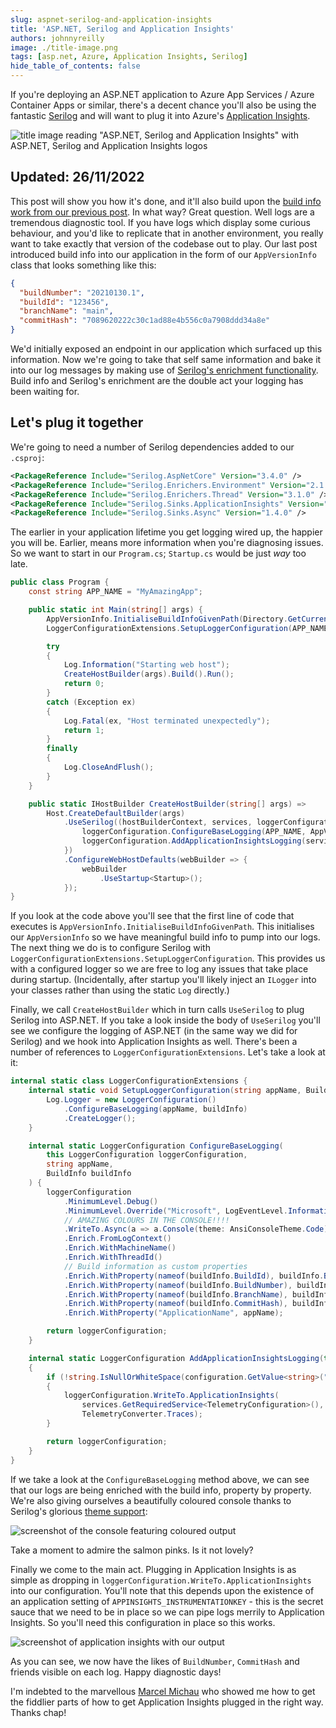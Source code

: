 ```yaml
---
slug: aspnet-serilog-and-application-insights
title: 'ASP.NET, Serilog and Application Insights'
authors: johnnyreilly
image: ./title-image.png
tags: [asp.net, Azure, Application Insights, Serilog]
hide_table_of_contents: false
---
```


If you're deploying an ASP.NET application to Azure App Services / Azure Container Apps or similar, there's a decent chance you'll also be using the fantastic [Serilog](https://serilog.net/) and will want to plug it into Azure's [Application Insights](https://docs.microsoft.com/en-us/azure/azure-monitor/app/app-insights-overview).

![title image reading "ASP.NET, Serilog and Application Insights" with ASP.NET, Serilog and Application Insights logos](title-image.png)

<!--truncate-->

## Updated: 26/11/2022

This post will show you how it's done, and it'll also build upon the [build info work from our previous post](2021-01-29-surfacing-azure-pipelines-build-info-in-an-aspnet-react-app/index.mdx). In what way? Great question. Well logs are a tremendous diagnostic tool. If you have logs which display some curious behaviour, and you'd like to replicate that in another environment, you really want to take exactly that version of the codebase out to play. Our last post introduced build info into our application in the form of our `AppVersionInfo` class that looks something like this:

```json
{
  "buildNumber": "20210130.1",
  "buildId": "123456",
  "branchName": "main",
  "commitHash": "7089620222c30c1ad88e4b556c0a7908ddd34a8e"
}
```

We'd initially exposed an endpoint in our application which surfaced up this information. Now we're going to take that self same information and bake it into our log messages by making use of [Serilog's enrichment functionality](https://github.com/serilog/serilog/wiki/Enrichment). Build info and Serilog's enrichment are the double act your logging has been waiting for.

## Let's plug it together

We're going to need a number of Serilog dependencies added to our `.csproj`:

```xml
<PackageReference Include="Serilog.AspNetCore" Version="3.4.0" />
<PackageReference Include="Serilog.Enrichers.Environment" Version="2.1.3" />
<PackageReference Include="Serilog.Enrichers.Thread" Version="3.1.0" />
<PackageReference Include="Serilog.Sinks.ApplicationInsights" Version="3.1.0" />
<PackageReference Include="Serilog.Sinks.Async" Version="1.4.0" />
```

The earlier in your application lifetime you get logging wired up, the happier you will be. Earlier, means more information when you're diagnosing issues. So we want to start in our `Program.cs`; `Startup.cs` would be just _way_ too late.

```cs
public class Program {
    const string APP_NAME = "MyAmazingApp";

    public static int Main(string[] args) {
        AppVersionInfo.InitialiseBuildInfoGivenPath(Directory.GetCurrentDirectory());
        LoggerConfigurationExtensions.SetupLoggerConfiguration(APP_NAME, AppVersionInfo.GetBuildInfo());

        try
        {
            Log.Information("Starting web host");
            CreateHostBuilder(args).Build().Run();
            return 0;
        }
        catch (Exception ex)
        {
            Log.Fatal(ex, "Host terminated unexpectedly");
            return 1;
        }
        finally
        {
            Log.CloseAndFlush();
        }
    }

    public static IHostBuilder CreateHostBuilder(string[] args) =>
        Host.CreateDefaultBuilder(args)
            .UseSerilog((hostBuilderContext, services, loggerConfiguration) => {
                loggerConfiguration.ConfigureBaseLogging(APP_NAME, AppVersionInfo.GetBuildInfo());
                loggerConfiguration.AddApplicationInsightsLogging(services, hostBuilderContext.Configuration);
            })
            .ConfigureWebHostDefaults(webBuilder => {
                webBuilder
                    .UseStartup<Startup>();
            });
}
```

If you look at the code above you'll see that the first line of code that executes is `AppVersionInfo.InitialiseBuildInfoGivenPath`. This initialises our `AppVersionInfo` so we have meaningful build info to pump into our logs. The next thing we do is to configure Serilog with `LoggerConfigurationExtensions.SetupLoggerConfiguration`. This provides us with a configured logger so we are free to log any issues that take place during startup. (Incidentally, after startup you'll likely inject an `ILogger` into your classes rather than using the static `Log` directly.)

Finally, we call `CreateHostBuilder` which in turn calls `UseSerilog` to plug Serilog into ASP.NET. If you take a look inside the body of `UseSerilog` you'll see we configure the logging of ASP.NET (in the same way we did for Serilog) and we hook into Application Insights as well. There's been a number of references to `LoggerConfigurationExtensions`. Let's take a look at it:

```cs
internal static class LoggerConfigurationExtensions {
    internal static void SetupLoggerConfiguration(string appName, BuildInfo buildInfo) {
        Log.Logger = new LoggerConfiguration()
            .ConfigureBaseLogging(appName, buildInfo)
            .CreateLogger();
    }

    internal static LoggerConfiguration ConfigureBaseLogging(
        this LoggerConfiguration loggerConfiguration,
        string appName,
        BuildInfo buildInfo
    ) {
        loggerConfiguration
            .MinimumLevel.Debug()
            .MinimumLevel.Override("Microsoft", LogEventLevel.Information)
            // AMAZING COLOURS IN THE CONSOLE!!!!
            .WriteTo.Async(a => a.Console(theme: AnsiConsoleTheme.Code))
            .Enrich.FromLogContext()
            .Enrich.WithMachineName()
            .Enrich.WithThreadId()
            // Build information as custom properties
            .Enrich.WithProperty(nameof(buildInfo.BuildId), buildInfo.BuildId)
            .Enrich.WithProperty(nameof(buildInfo.BuildNumber), buildInfo.BuildNumber)
            .Enrich.WithProperty(nameof(buildInfo.BranchName), buildInfo.BranchName)
            .Enrich.WithProperty(nameof(buildInfo.CommitHash), buildInfo.CommitHash)
            .Enrich.WithProperty("ApplicationName", appName);

        return loggerConfiguration;
    }

    internal static LoggerConfiguration AddApplicationInsightsLogging(this LoggerConfiguration loggerConfiguration, IServiceProvider services, IConfiguration configuration)
    {
        if (!string.IsNullOrWhiteSpace(configuration.GetValue<string>("APPINSIGHTS_INSTRUMENTATIONKEY")))
        {
            loggerConfiguration.WriteTo.ApplicationInsights(
                services.GetRequiredService<TelemetryConfiguration>(),
                TelemetryConverter.Traces);
        }

        return loggerConfiguration;
    }
}
```

If we take a look at the `ConfigureBaseLogging` method above, we can see that our logs are being enriched with the build info, property by property. We're also giving ourselves a beautifully coloured console thanks to Serilog's glorious [theme support](https://github.com/serilog/serilog-sinks-console#themes):

![screenshot of the console featuring coloured output](coloured-console.png)

Take a moment to admire the salmon pinks. Is it not lovely?

Finally we come to the main act. Plugging in Application Insights is as simple as dropping in `loggerConfiguration.WriteTo.ApplicationInsights` into our configuration. You'll note that this depends upon the existence of an application setting of `APPINSIGHTS_INSTRUMENTATIONKEY` - this is the secret sauce that we need to be in place so we can pipe logs merrily to Application Insights. So you'll need this configuration in place so this works.

![screenshot of application insights with our output](application-insights-properties.webp)

As you can see, we now have the likes of `BuildNumber`, `CommitHash` and friends visible on each log. Happy diagnostic days!

I'm indebted to the marvellous [Marcel Michau](https://twitter.com/MarcelMichau) who showed me how to get the fiddlier parts of how to get Application Insights plugged in the right way. Thanks chap!

